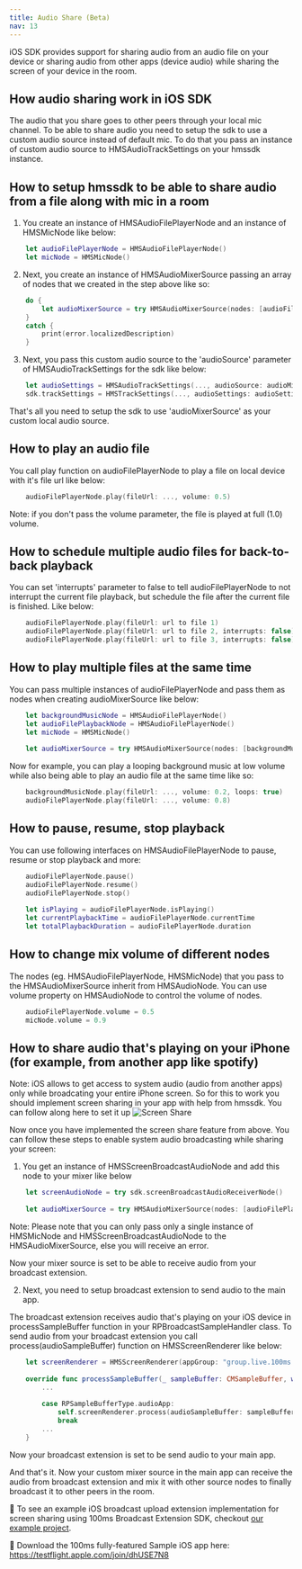 ```yaml
---
title: Audio Share (Beta)
nav: 13
---
```


iOS SDK provides support for sharing audio from an audio file on your device or sharing audio from other apps (device audio) while sharing the screen of your device in the room.

## How audio sharing work in iOS SDK

The audio that you share goes to other peers through your local mic channel. To be able to share audio you need to setup the sdk to use a custom audio source instead of default mic. To do that you pass an instance of custom audio source to HMSAudioTrackSettings on your hmssdk instance.

## How to setup hmssdk to be able to share audio from a file along with mic in a room

1. You create an instance of HMSAudioFilePlayerNode and an instance of HMSMicNode like below:

```swift
    let audioFilePlayerNode = HMSAudioFilePlayerNode()
    let micNode = HMSMicNode()
  ```

2. Next, you create an instance of HMSAudioMixerSource passing an array of nodes that we created in the step above like so:

```swift
    do {
        let audioMixerSource = try HMSAudioMixerSource(nodes: [audioFilePlayerNode, micNode])
    }
    catch {
        print(error.localizedDescription)
    }
  ```
  
3. Next, you pass this custom audio source to the 'audioSource' parameter of HMSAudioTrackSettings for the sdk like below:

```swift
    let audioSettings = HMSAudioTrackSettings(..., audioSource: audioMixerSource)
    sdk.trackSettings = HMSTrackSettings(..., audioSettings: audioSettings)
  ```

That's all you need to setup the sdk to use 'audioMixerSource' as your custom local audio source.

## How to play an audio file

You call play function on audioFilePlayerNode to play a file on local device with it's file url like below:

```swift
    audioFilePlayerNode.play(fileUrl: ..., volume: 0.5)
  ```
  
Note: if you don't pass the volume parameter, the file is played at full (1.0) volume.

## How to schedule multiple audio files for back-to-back playback

You can set 'interrupts' parameter to false to tell audioFilePlayerNode to not interrupt the current file playback, but schedule the file after the current file is finished. Like below:

```swift
    audioFilePlayerNode.play(fileUrl: url to file 1)
    audioFilePlayerNode.play(fileUrl: url to file 2, interrupts: false)
    audioFilePlayerNode.play(fileUrl: url to file 3, interrupts: false)
  ```

## How to play multiple files at the same time

You can pass multiple instances of audioFilePlayerNode and pass them as nodes when creating audioMixerSource like below:

```swift
    let backgroundMusicNode = HMSAudioFilePlayerNode()
    let audioFilePlaybackNode = HMSAudioFilePlayerNode()
    let micNode = HMSMicNode()
    
    let audioMixerSource = try HMSAudioMixerSource(nodes: [backgroundMusicNode, audioFilePlaybackNode, micNode])
  ```

Now for example, you can play a looping background music at low volume while also being able to play an audio file at the same time like so:

```swift
    backgroundMusicNode.play(fileUrl: ..., volume: 0.2, loops: true)
    audioFilePlayerNode.play(fileUrl: ..., volume: 0.8)
  ```
  
## How to pause, resume, stop playback

You can use following interfaces on HMSAudioFilePlayerNode to pause, resume or stop playback and more:

```swift
    audioFilePlayerNode.pause()
    audioFilePlayerNode.resume()
    audioFilePlayerNode.stop()
    
    let isPlaying = audioFilePlayerNode.isPlaying()
    let currentPlaybackTime = audioFilePlayerNode.currentTime
    let totalPlaybackDuration = audioFilePlayerNode.duration
  ```
  
## How to change mix volume of different nodes

The nodes (eg. HMSAudioFilePlayerNode, HMSMicNode) that you pass to the HMSAudioMixerSource inherit from HMSAudioNode. You can use volume property on HMSAudioNode to control the volume of nodes.

```swift
    audioFilePlayerNode.volume = 0.5
    micNode.volume = 0.9
  ```
  
## How to share audio that's playing on your iPhone (for example, from another app like spotify)

Note: iOS allows to get access to system audio (audio from another apps) only while broadcating your entire iPhone screen. So for this to work you should implement screen sharing in your app with help from hmssdk. You can follow along here to set it up ![Screen Share](/docs/ios/v2/features/screen-share.mdx)

Now once you have implemented the screen share feature from above. You can follow these steps to enable system audio broadcasting while sharing your screen:

1. You get an instance of HMSScreenBroadcastAudioNode and add this node to your mixer like below

```swift
    let screenAudioNode = try sdk.screenBroadcastAudioReceiverNode()
    
    let audioMixerSource = try HMSAudioMixerSource(nodes: [audioFilePlaybackNode, micNode, screenAudioNode])
  ```
 
Note: Please note that you can only pass only a single instance of HMSMicNode and HMSScreenBroadcastAudioNode to the HMSAudioMixerSource, else you will receive an error.

Now your mixer source is set to be able to receive audio from your broadcast extension.

2. Next, you need to setup broadcast extension to send audio to the main app.

The broadcast extension receives audio that's playing on your iOS device in processSampleBuffer function in your RPBroadcastSampleHandler class. To send audio from your broadcast extension you call process(audioSampleBuffer) function on HMSScreenRenderer like below:

```swift
    let screenRenderer = HMSScreenRenderer(appGroup: "group.live.100ms.videoapp")
    
    override func processSampleBuffer(_ sampleBuffer: CMSampleBuffer, with sampleBufferType: RPSampleBufferType) {
        ...
        
        case RPSampleBufferType.audioApp:
            self.screenRenderer.process(audioSampleBuffer: sampleBuffer)
            break
        ...
    }
  ```
  
Now your broadcast extension is set to be send audio to your main app.

And that's it. Now your custom mixer source in the main app can receive the audio from broadcast extension and mix it with other source nodes to finally broadcast it to other peers in the room.

👀 To see an example iOS broadcast upload extension implementation for screen sharing using 100ms Broadcast Extension SDK, checkout [our example project](https://github.com/100mslive/100ms-ios-sdk/tree/main/Example).

📲 Download the 100ms fully-featured Sample iOS app here: https://testflight.apple.com/join/dhUSE7N8
